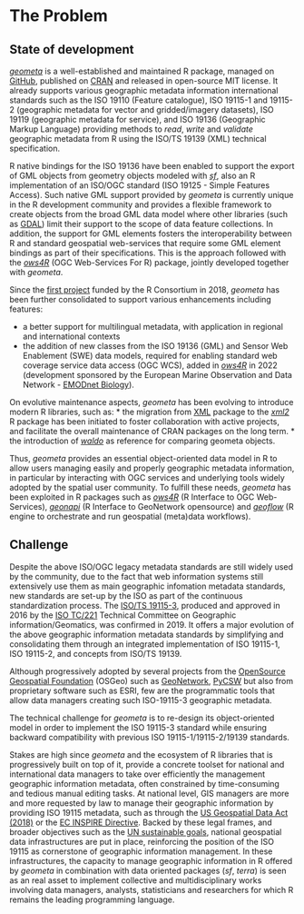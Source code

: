 # The Problem

## State of development

[_geometa_](https://cran.r-project.org/package=geometa) is a well-established and maintained R package, managed on [GitHub](https://github.com/eblondel/geometa), published on [CRAN](https://cran.r-project.org/package=geometa) and released in open-source MIT license. It already supports various geographic metadata information international standards such as the ISO 19110 (Feature catalogue), ISO 19115-1 and 19115-2 (geographic metadata for vector and gridded/imagery datasets), ISO 19119 (geographic metadata for service), and ISO 19136 (Geographic Markup Language) providing methods to _read_, _write_ and _validate_ geographic metadata from R using the ISO/TS 19139 (XML) technical specification. 

R native bindings for the ISO 19136 have been enabled to support the export of GML objects from geometry objects modeled with [_sf_](https://cran.r-project.org/package=sf), also an R implementation of an ISO/OGC standard (ISO 19125 - Simple Features Access). Such native GML support provided by _geometa_ is currently unique in the R development community and provides a flexible framework to create objects from the broad GML data model where other libraries (such as [GDAL](https://gdal.org/drivers/vector/gml.html)) limit their support to the scope of data feature collections. In addition, the support for GML elements fosters the interoperability between R and standard geospatial web-services that require some GML element bindings as part of their specifications. This is the approach followed with the [_ows4R_](https://cran.r-project.org/package=ows4R) (OGC Web-Services For R) package, jointly developed together with _geometa_.

Since the [first project](https://www.r-consortium.org/projects/awarded-projects/2018-group-2#strengthening+of+r+in+support+of+spatial+data+infrastructures+management+:+geometa+and+ows4r+r+packages) funded by the R Consortium in 2018, _geometa_ has been further consolidated to support various enhancements including features:

* a better support for multilingual metadata, with application in regional and international contexts
* the addition of new classes from the ISO 19136 (GML) and Sensor Web Enablement (SWE) data models, required for enabling standard web coverage service data access (OGC WCS), added in [_ows4R_](https://cran.r-project.org/package=ows4R) in 2022 (development sponsored by the European Marine Observation and Data Network - [EMODnet Biology](https://emodnet.ec.europa.eu/en/biology)).

On evolutive maintenance aspects, _geometa_ has been evolving to introduce modern R libraries, such as:
* the migration from [XML](https://cran.r-project.org/package=XML) package to the [_xml2_](https://github.com/r-lib/xml2) R package has been initiated to foster collaboration with active projects, and facilitate the overall maintenance of CRAN packages on the long term.
* the introduction of [_waldo_](https://waldo.r-lib.org/) as reference for comparing geometa objects.

Thus, _geometa_ provides an essential object-oriented data model in R to allow users managing easily and properly geographic metadata information, in particular by interacting with OGC services and underlying tools widely adopted by the spatial user community. To fulfill these needs, _geometa_ has been exploited in R packages such as [_ows4R_](https://cran.r-project.org/package=ows4R) (R Interface to OGC Web-Services), [_geonapi_](https://cran.r-project.org/package=geonapi) (R Interface to GeoNetwork opensource) and [_geoflow_](https://github.com/r-geoflow/geoflow) (R engine to orchestrate and run geospatial (meta)data workflows).


## Challenge

Despite the above ISO/OGC legacy metadata standards are still widely used by the community, due to the fact that web information systems still extensively use them as main geographic infomation metadata standards, new standards are set-up by the ISO as part of the continuous standardization process. The [ISO/TS 19115-3](https://www.iso.org/standard/32579.html), produced and approved in 2016 by the [ISO TC/221](https://www.iso.org/fr/committee/54904.html) Technical Committee on Geographic information/Geomatics, was confirmed in 2019. It offers a major evolution of the above geographic information metadata standards by simplifying and consolidating them through an integrated implementation of ISO 19115-1, ISO 19115-2, and concepts from ISO/TS 19139.

Although progressively adopted by several projects from the [OpenSource Geospatial Foundation](https://www.osgeo.org/) (OSGeo) such as [GeoNetwork](https://www.osgeo.org/projects/geonetwork/), [PyCSW](https://www.osgeo.org/projects/pycsw/) but also from proprietary software such as ESRI, few are the programmatic tools that allow data managers creating such ISO-19115-3 geographic metadata. 

The technical challenge for _geometa_ is to re-design its object-oriented model in order to implement the ISO 19115-3 standard while ensuring backward compatibility with previous ISO 19115-1/19115-2/19139 standards.

Stakes are high since _geometa_ and the ecosystem of R libraries that is progressively built on top of it, provide a concrete toolset for national and international data managers to take over efficiently the management geographic information metadata, often constrained by time-consuming and tedious manual editing tasks. At national level, GIS managers are more and more requested by law to manage their geographic information by providing ISO 19115 metadata, such as through the [US Geospatial Data Act (2018)](https://www.fgdc.gov/gda/online) or the [EC INSPIRE Directive](https://inspire.ec.europa.eu/). Backed by these legal frames, and broader objectives such as the [UN sustainable goals](https://www.iso.org/sdgs.html), national geospatial data infrastructures are put in place, reinforcing the position of the ISO 19115 as cornerstone of geographic information management. In these infrastructures, the capacity to manage geographic information in R offered by _geometa_ in combination with data oriented packages (_sf_, _terra_) is seen as an real asset to implement collective and multidisciplinary works involving data managers, analysts, statisticians and researchers for which R remains the leading programming language. 
